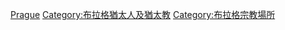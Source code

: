 {{Commons category|Synagogues in Prague}}

[[Category:捷克猶太會堂|Prague]]
[[Category:布拉格猶太人及猶太教|Category:布拉格猶太人及猶太教]]
[[Category:布拉格宗教場所|Category:布拉格宗教場所]]